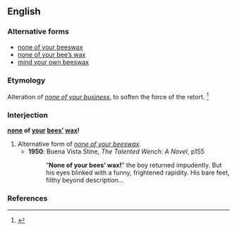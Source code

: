 ==English==

===Alternative forms===
* [[none of your beeswax]]
* [[none of your bee's wax|none of your bee’s wax]]
* [[mind your own beeswax]]

===Etymology===
Alteration of ''[[none of your business]]'', to soften the force of the retort.
<ref>{{cite book
 | last = Palmatier
 | first = Robert Allen
 | year = 1995
 | title = Speaking of Animals: A Dictionary of Animal Metaphors
 | publisher = Greenwood Press
 | pages = [http://books.google.com/books?id=kSr4fO2zYrIC&pg=PA23&dq=%22none+of+your+beeswax%22&as_brr=3&sig=qq3gjRx5DmX1vJtnKvMvNA2KhV0 p.23]
 | id = ISBN 0313294909
}}</ref>

===Interjection===
'''[[none]] of [[your]] [[bees]][['|’]] [[wax]]!'''

# Alternative form of ''[[none of your beeswax]]''.
#* '''1950''': Buena Vista Stine, ''The Talented Wench: A Novel'', p155
#*: “'''None of your bees’ wax!'''” the boy returned impudently. But his eyes blinked with a funny, frightened rapidity. His bare feet, filthy beyond description…

===References===
<references/>